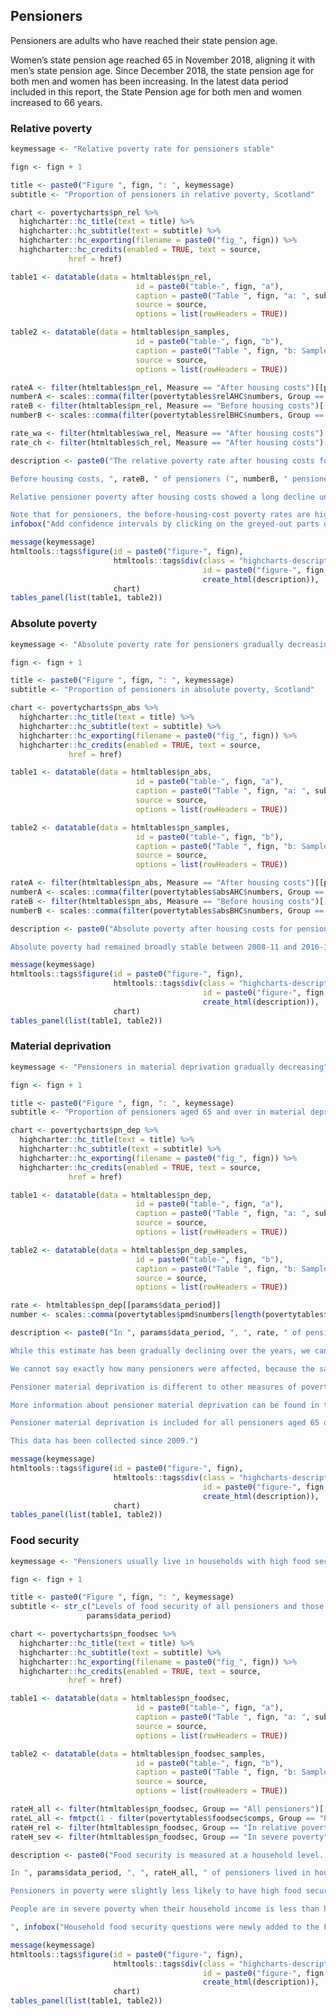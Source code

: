 ## Pensioners

Pensioners are adults who have reached their state pension age.

Women’s state pension age reached 65 in November 2018, aligning it with men’s state pension age. Since December 2018, the state pension age for both men and women has been increasing. In the latest data period included in this report, the State Pension age for both men and women increased to 66 years.

### Relative poverty {#pensioners-relative-poverty}

```{r pn_rel}

keymessage <- "Relative poverty rate for pensioners stable"

fign <- fign + 1

title <- paste0("Figure ", fign, ": ", keymessage)
subtitle <- "Proportion of pensioners in relative poverty, Scotland"

chart <- povertycharts$pn_rel %>% 
  highcharter::hc_title(text = title) %>% 
  highcharter::hc_subtitle(text = subtitle) %>% 
  highcharter::hc_exporting(filename = paste0("fig_", fign)) %>% 
  highcharter::hc_credits(enabled = TRUE, text = source,
             href = href)

table1 <- datatable(data = htmltables$pn_rel,
                            id = paste0("table-", fign, "a"),
                            caption = paste0("Table ", fign, "a: ", subtitle),
                            source = source,
                            options = list(rowHeaders = TRUE))

table2 <- datatable(data = htmltables$pn_samples,
                            id = paste0("table-", fign, "b"),
                            caption = paste0("Table ", fign, "b: Sample size"),
                            source = source,
                            options = list(rowHeaders = TRUE))

rateA <- filter(htmltables$pn_rel, Measure == "After housing costs")[[params$data_period]]
numberA <- scales::comma(filter(povertytables$relAHC$numbers, Group == "Pensioners")[[params$data_period]])
rateB <- filter(htmltables$pn_rel, Measure == "Before housing costs")[[params$data_period]]
numberB <- scales::comma(filter(povertytables$relBHC$numbers, Group == "Pensioners")[[params$data_period]])

rate_wa <- filter(htmltables$wa_rel, Measure == "After housing costs")[[params$data_period]]
rate_ch <- filter(htmltables$ch_rel, Measure == "After housing costs")[[params$data_period]]

description <- paste0("The relative poverty rate after housing costs for pensioners was  ", rateA, " in ", params$data_period, ", or ", numberA, " pensioners each year. The poverty rate has been consistently below that for working-age adults (", rate_wa, ") and children (", rate_ch, ").

Before housing costs, ", rateB, " of pensioners (", numberB, " pensioners) were in relative poverty.

Relative pensioner poverty after housing costs showed a long decline until 2008-11, was then largely stable for a few years before it started to rise again. In recent years, relative pensioner poverty has been largely stable.

Note that for pensioners, the before-housing-cost poverty rates are higher than the after-housing-costs poverty rates. This is because the majority of pensioners tend to have a relatively low income but also low housing costs as they own their home. It is therefore more meaningful to use the after-housing-costs poverty measure for comparing the standard of living between pensioners and other age groups.",
infobox("Add confidence intervals by clicking on the greyed-out parts of the legend."))

```

```{r pn_rel_chart}

message(keymessage)
htmltools::tags$figure(id = paste0("figure-", fign),
                       htmltools::tags$div(class = "highcharts-description",
                                           id = paste0("figure-", fign, "-description"),
                                           create_html(description)),
                       chart)
tables_panel(list(table1, table2))

```

### Absolute poverty {#pensioners-absolute-poverty}

```{r pn_abs}

keymessage <- "Absolute poverty rate for pensioners gradually decreasing"

fign <- fign + 1

title <- paste0("Figure ", fign, ": ", keymessage)
subtitle <- "Proportion of pensioners in absolute poverty, Scotland"

chart <- povertycharts$pn_abs %>% 
  highcharter::hc_title(text = title) %>% 
  highcharter::hc_subtitle(text = subtitle) %>% 
  highcharter::hc_exporting(filename = paste0("fig_", fign)) %>% 
  highcharter::hc_credits(enabled = TRUE, text = source,
             href = href)

table1 <- datatable(data = htmltables$pn_abs,
                            id = paste0("table-", fign, "a"),
                            caption = paste0("Table ", fign, "a: ", subtitle),
                            source = source,
                            options = list(rowHeaders = TRUE))

table2 <- datatable(data = htmltables$pn_samples,
                            id = paste0("table-", fign, "b"),
                            caption = paste0("Table ", fign, "b: Sample size"),
                            source = source,
                            options = list(rowHeaders = TRUE))

rateA <- filter(htmltables$pn_abs, Measure == "After housing costs")[[params$data_period]]
numberA <- scales::comma(filter(povertytables$absAHC$numbers, Group == "Pensioners")[[params$data_period]])
rateB <- filter(htmltables$pn_abs, Measure == "Before housing costs")[[params$data_period]]
numberB <- scales::comma(filter(povertytables$absBHC$numbers, Group == "Pensioners")[[params$data_period]])

description <- paste0("Absolute poverty after housing costs for pensioners was ", rateA, " (", numberA, " pensioners each year) in ", params$data_period, ". Before housing costs, it was ", rateB, " (", numberB, " pensioners).

Absolute poverty had remained broadly stable between 2008-11 and 2016-19, following a continuous decrease since the nineties, when reporting began. In recent years, absolute pensioner poverty has gradually decreased.")

```

```{r pn_abs_chart}

message(keymessage)
htmltools::tags$figure(id = paste0("figure-", fign),
                       htmltools::tags$div(class = "highcharts-description",
                                           id = paste0("figure-", fign, "-description"),
                                           create_html(description)),
                       chart)
tables_panel(list(table1, table2))

```

### Material deprivation {#pensioners-material-deprivation}

```{r pmd}

keymessage <- "Pensioners in material deprivation gradually decreasing"

fign <- fign + 1

title <- paste0("Figure ", fign, ": ", keymessage)
subtitle <- "Proportion of pensioners aged 65 and over in material deprivation, Scotland"

chart <- povertycharts$pn_dep %>% 
  highcharter::hc_title(text = title) %>% 
  highcharter::hc_subtitle(text = subtitle) %>% 
  highcharter::hc_exporting(filename = paste0("fig_", fign)) %>% 
  highcharter::hc_credits(enabled = TRUE, text = source,
             href = href)

table1 <- datatable(data = htmltables$pn_dep,
                            id = paste0("table-", fign, "a"),
                            caption = paste0("Table ", fign, "a: ", subtitle),
                            source = source,
                            options = list(rowHeaders = TRUE))

table2 <- datatable(data = htmltables$pn_dep_samples,
                            id = paste0("table-", fign, "b"),
                            caption = paste0("Table ", fign, "b: Sample size"),
                            source = source,
                            options = list(rowHeaders = TRUE))

rate <- htmltables$pn_dep[[params$data_period]]
number <- scales::comma(povertytables$pmd$numbers[length(povertytables$pmd$numbers) - 1] %>% pull)

description <- paste0("In ", params$data_period, ", ", rate, " of pensioners were in material deprivation. 

While this estimate has been gradually declining over the years, we cannot directly compare the latest estimate to previous estimates. This is because the latest period covers a time when people were less able to undertake certain activities due to the pandemic, and not necessarily because they were deprived. This changed how people responded to the material deprivation questions.

We cannot say exactly how many pensioners were affected, because the sample size is low this year. But in the previous period, about ", number, " pensioners were in material deprivation each year.

Pensioner material deprivation is different to other measures of poverty, including the child low income and material deprivation measure. It does not only consider low income. It also captures other barriers to accessing goods and services, such as poor health, disability and social isolation.

More information about pensioner material deprivation can be found in the [Definitions section](#pensioner-material-deprivation).

Pensioner material deprivation is included for all pensioners aged 65 or over. There were some pensioners in the analysis who were younger than 65; these were not included. Therefore, this measure looks at a slightly smaller group of people than the other measures in the Pensioners section.

This data has been collected since 2009.")

```

```{r pmd_chart}

message(keymessage)
htmltools::tags$figure(id = paste0("figure-", fign),
                       htmltools::tags$div(class = "highcharts-description",
                                           id = paste0("figure-", fign, "-description"),
                                           create_html(description)),
                       chart)
tables_panel(list(table1, table2))

```

### Food security {#pensioners-food-security}

```{r pn_foodsec}

keymessage <- "Pensioners usually live in households with high food security"

fign <- fign + 1

title <- paste0("Figure ", fign, ": ", keymessage)
subtitle <- str_c("Levels of food security of all pensioners and those in poverty after housing costs, Scotland ",
                 params$data_period)

chart <- povertycharts$pn_foodsec %>% 
  highcharter::hc_title(text = title) %>% 
  highcharter::hc_subtitle(text = subtitle) %>% 
  highcharter::hc_exporting(filename = paste0("fig_", fign)) %>% 
  highcharter::hc_credits(enabled = TRUE, text = source,
             href = href)

table1 <- datatable(data = htmltables$pn_foodsec,
                            id = paste0("table-", fign, "a"),
                            caption = paste0("Table ", fign, "a: ", subtitle),
                            source = source,
                            options = list(rowHeaders = TRUE))

table2 <- datatable(data = htmltables$pn_foodsec_samples,
                            id = paste0("table-", fign, "b"),
                            caption = paste0("Table ", fign, "b: Sample size"),
                            source = source,
                            options = list(rowHeaders = TRUE))

rateH_all <- filter(htmltables$pn_foodsec, Group == "All pensioners")[["High"]]
rateL_all <- fmtpct(1 - filter(povertytables$foodsec$comps, Group == "Pensioners")[["High"]])
rateH_rel <- filter(htmltables$pn_foodsec, Group == "In relative poverty")[["High"]]
rateH_sev <- filter(htmltables$pn_foodsec, Group == "In severe poverty")[["High"]]

description <- paste0("Food security is measured at a household level. The person in the household who knows most about buying and preparing food responds to the questions about food security. Note that not everyone in the household may experience this in the same way.

In ", params$data_period, ", ", rateH_all, " of pensioners lived in households with high food security. This means that ", rateL_all, " of pensioners lived in households with marginal, low or very low food security.

Pensioners in poverty were slightly less likely to have high food security: ", rateH_rel, " of those in relative poverty, and ", rateH_sev, " of those in [severe poverty](#Relative_absolute_and_severe_poverty) lived in high food security households. 

People are in severe poverty when their household income is less than half of the UK median income.

", infobox("Household food security questions were newly added to the Family Resources Survey in 2019/20. They ask about whether people were worried about running out of food, had to reduce meal sizes or skip meals. More information can be found in the [Definitions section](#food-security-definition)."))

```

```{r pn_foodsec_chart}

message(keymessage)
htmltools::tags$figure(id = paste0("figure-", fign),
                       htmltools::tags$div(class = "highcharts-description",
                                           id = paste0("figure-", fign, "-description"),
                                           create_html(description)),
                       chart)
tables_panel(list(table1, table2))

```
